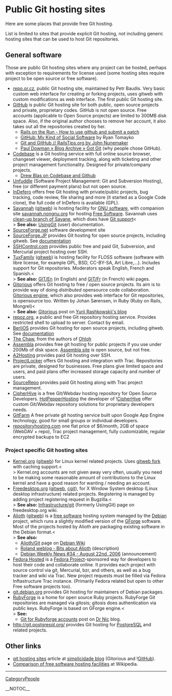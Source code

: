 = Public Git hosting sites =
Here are some places that provide free Git hosting.

List is limited to sites that provide explicit Git hosting, not including generic hosting sites that can be used to host Git repositories.

== General software ==
Those are public Git hosting sites where any project can be hosted, perhaps with exception to requirements for license used (some hosting sites require project to be open source or free software).

* [[http://repo.or.cz/|repo.or.cz]], public Git hosting site, maintained by Petr Baudis. Very basic custom web interface for creating or forking projects, uses gitweb with custom modifications as web interface. The first public Git hosting site.
* [[http://github.com/|GitHub]] is public Git hosting site for both public, open source projects and private, proprietary codes. GitHub is not open source. Free accounts (applicable to Open Source  projects) are limited to 300MB disk space. Also, if the original author chooses to remove her account, it also takes out all the repositories created by her.
** [[http://railsontherun.com/2008/3/3/how-to-use-github-and-submit-a-patch|Rails on the Run - How to use github and submit a patch]]
** [[http://tomayko.com/writings/github-is-myspace-for-hackers|GitHub: My Kind of Social Software]] by Ryan Tomayko
** [[http://railstips.org/2008/2/16/git-and-github|Git and GitHub // [[RailsTips]].org by John Nunemaker]]
** [[http://pauldowman.com/2008/07/26/got-git/|Paul Dowman » Blog Archive » Got Git]] (why people chose GitHub).
* [[http://codebasehq.com|Codebase]] is a Git hosting service with full online source browser, changeset viewer, deployment tracking, along with ticketing and other project management functionality. Designed for private/company projects.
** [[http://drewblas.com/2009/03/07/my-new-love-codebase-hq/|Drew Blas on Codebase and Github]]
* [[http://unfuddle.com/|Unfuddle]] (Software Project Management: Git and Subversion Hosting), free (or different payment plans) but not open source.
* [[http://www.indefero.net|InDefero]] offers free Git hosting with private/public projects, bug tracking, code review, file sharing and more (it started as a Google Code clone), the full code of InDefero is available (GPL).
* [[http://savannah.gnu.org|Savannah]] ([[http://git.sv.gnu.org/gitweb/|gitweb]]) is hosting facility for [[http://www.gnu.org/gnu/thegnuproject.html|GNU software]], with companion site [[http://savannah.nongnu.org|savannah.nongnu.org]] for hosting [[http://www.gnu.org/philosophy/free-sw.html|Free Software]]. Savannah uses [[https://savannah.nongnu.org/p/savane-cleanup|clean-up branch of Savane]], which does have [[https://savannah.gnu.org/maintenance/Git|Git support]]<<BR>> <b>See also:</b> [[http://savannah.gnu.org/maintenance/UsingGit|[[UsingGit]]]] (user) documentation.
* [[http://www.sourceforge.net|SourceForge.net]] software development site
* [[http://sourceforge.jp/|SourceForge.JP]] provides Git hosting for open source projects, including gitweb. See [[http://sourceforge.jp/forum/forum.php?forum_id=16362|documentation]]
* [[http://sshcontrol.com/|SSHControl.com]] provides public free and paid Git, Subversion, and Mercurial project hosting over SSH.
* [[http://tuxfamily.org|TuxFamily]] ([[http://git.tuxfamily.org/|gitweb]]) is hosting facility for FLOSS software (software with libre license, for example GPL, BSD, CC-BY-SA, Art Libre,...). Includes support for Git repositories. Moderators speak English, French and Spanish.<<BR>> <b>See also:</b> [[http://faq.tuxfamily.org/GIT/En|GIT/En]] (in English) and [[http://faq.tuxfamily.org/GIT/Fr|GIT/Fr]] (in French) wiki pages.
* [[http://gitorious.org/|Gitorious]] offers Git hosting to free / open source projects. Its aim is to provide way of doing <i>distributed</i> opensource code collaboration. [[http://gitorious.org/projects/gitorious|Gitorious engine]], which also provides web interface for Git repositories, is opensource too. Written by Johan S&oslash;rensen, in Ruby (Ruby on Rails, Mongrel)<<BR>> <b>See also:</b> [[http://rashkovskii.com/articles/2008/1/9/gitorious|Gitorious]] post on [[http://rashkovskii.com/|Yurii Rashkowskii's blog]]
* [[http://repoz.org/|repoz.org]], a public and free Git repository hosting service. Provides restricted shell to upload to server. Contact by email.
* [[http://www.berlios.de|BerliOS]] provides Git hosting for open source projects, including gitweb. See [[http://developer.berlios.de/docman/display_doc.php?docid=1812&group_id=2|documentation]]
* [[http://thechaw.com/|The Chaw]], from the authors of [[https://www.ohloh.net|Ohloh]]
* [[http://www.assembla.com|Assembla]] provides free git hosting for public projects if you use under 200Mb of disk space. [[http://trac-git.assembla.com/breakout/browser|Assembla site]] is open source, but not free.
* [[http://www.a2hosting.com/|A2Hosting]] provides paid Git hosting over SSH.
* [[http://www.projectlocker.com|ProjectLocker]] offers Git hosting and integration with Trac. Repositories are private, designed for businesses. Free plans give limited space and users, and paid plans offer increased storage capacity and number of users.
* [[http://sourcerepo.com|SourceRepo]] provides paid Git hosting along with Trac project management.
* [[http://www.cipherhive.com/|CipherHive]] is a free Git/Webdav hosting repository for Open Source Developers. [[http://hotpepperhosting.com|HotPepperHosting]] the developer of ![[CipherHive]] offer custom Git/Webdav repository solutions for proprietary developers needs.
* [[http://gitfarm.appspot.com|GitFarm]] A free private git hosting service built upon Google App Engine technology, good for small groups or individual developers.
* [[http://repositoryhosting.com|repositoryhosting.com]] one flat price of $6/month, 2GB of space (WebDAV + repo), Trac project management, fully customizable, regular encrypted backups to EC2

=== Project specific Git hosting sites ===
* [[http://www.kernel.org|Kernel.org]] ([[http://git.kernel.org/|gitweb]]) for Linux kernel related projects. Uses [[http://git.kernel.org/?p=git/warthog9/gitweb.git|gitweb fork]] with caching support.<<BR>> Kernel.org accounts are not given away very often, usually you need to be making some reasonable amount of contributions to the Linux kernel and have a good reason for wanting / needing an account.
* [[http://www.freedesktop.org/wiki/|Freedesktop.org]] ([[http://gitweb.freedesktop.org|gitweb]], [[http://cgit.freedesktop.org/|cgit]]), for X Window System desktop (Linux desktop infrastructure) related projects. Registering is managed by adding project registering request in Bugzilla.<<BR>> <b>See also:</b> [[http://www.freedesktop.org/wiki/Infrastructure/git|Infrastructure/git]] (formerly UsingGit) page on freedesktop.org wiki.
* [[http://alioth.debian.org/|Alioth]] ([[http://git.debian.org/|gitweb]]) is a [[http://www.debian.org/social_contract#guidelines|free software]] hosting system managed by the [[http://www.debian.org/|Debian]] project, which runs a slightly modified version of the [[http://gforge.org/|GForge]] software. Most of the projects hosted by Alioth are packaging existing software in the Debian format.<<BR>> <b>See also:</b>
** [[http://wiki.debian.org/Alioth/Git|Alioth/Git]] page on [[http://wiki.debian.org/|Debian Wiki]]
** [[http://roland.entierement.nu/blog/2006/08/17/bits-about-alioth.html|Roland weblog - Bits about Alioth]] (description)
** [[http://www.debian.org/News/weekly/2006/34/|Debian Weekly News #34 - August 22nd, 2006]] (announcement)
* [[http://hosted.fedoraproject.org|Fedora Hosted]] is a [[http://fedoraproject.org/|Fedora Project]]-sponsored way for developers to host their code and collaborate online. It provides each project with source control via git, Mercurial, bzr, and others, as well as a bug tracker and wiki via Trac. New project requests must be filled via Fedora Inftastructure Trac instance. (Primarily Fedora related but open to other Free software projects too).
* [[http://git.debian.org/|git.debian.org]] provides Git hosting for maintainers of Debian packages.
* [[http://rubyforge.org/|RubyForge]] is a home for open source Ruby projects. RubyForge Git repositories are managed via gitosis; gitosis does authentication via public keys. RubyForge is based on GForge engine.<<BR>> <b>See:</b>
** [[http://drnicwilliams.com/2008/04/08/git-for-rubyforge-accounts/|Git for Rubyforge accounts]] post on [[http://drnicwilliams.com/|Dr Nic]] blog.
* http://git.postgresql.org/ provides Git hosting for [[http://www.postgresql.org/|PostgreSQL]] and related projects.

== Other links ==
* [[http://www.simplicidade.org/notes/archives/2008/03/git_hosting_sit.html|git hosting sites]] article at [[http://www.simplicidade.org/notes/|simplicidade blog]] (Gitorious and ![[GitHub]]).
* [[WikiPedia:Comparison_of_free_software_hosting_facilities|Comparison of free software hosting facilities]] at Wikipedia.
----
[[CategoryPeople]]

__NOTOC__